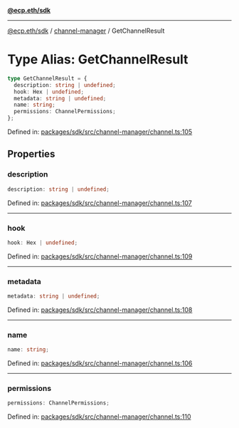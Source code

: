 [**@ecp.eth/sdk**](../../index.mdx)

***

[@ecp.eth/sdk](/sdk-reference/index.mdx) / [channel-manager](/sdk-reference/channel-manager/index.mdx) / GetChannelResult

# Type Alias: GetChannelResult

```ts
type GetChannelResult = {
  description: string | undefined;
  hook: Hex | undefined;
  metadata: string | undefined;
  name: string;
  permissions: ChannelPermissions;
};
```

Defined in: [packages/sdk/src/channel-manager/channel.ts:105](https://github.com/ecp-eth/comments-monorepo/blob/main/packages/sdk/src/channel-manager/channel.ts#L105)

## Properties

### description

```ts
description: string | undefined;
```

Defined in: [packages/sdk/src/channel-manager/channel.ts:107](https://github.com/ecp-eth/comments-monorepo/blob/main/packages/sdk/src/channel-manager/channel.ts#L107)

***

### hook

```ts
hook: Hex | undefined;
```

Defined in: [packages/sdk/src/channel-manager/channel.ts:109](https://github.com/ecp-eth/comments-monorepo/blob/main/packages/sdk/src/channel-manager/channel.ts#L109)

***

### metadata

```ts
metadata: string | undefined;
```

Defined in: [packages/sdk/src/channel-manager/channel.ts:108](https://github.com/ecp-eth/comments-monorepo/blob/main/packages/sdk/src/channel-manager/channel.ts#L108)

***

### name

```ts
name: string;
```

Defined in: [packages/sdk/src/channel-manager/channel.ts:106](https://github.com/ecp-eth/comments-monorepo/blob/main/packages/sdk/src/channel-manager/channel.ts#L106)

***

### permissions

```ts
permissions: ChannelPermissions;
```

Defined in: [packages/sdk/src/channel-manager/channel.ts:110](https://github.com/ecp-eth/comments-monorepo/blob/main/packages/sdk/src/channel-manager/channel.ts#L110)
